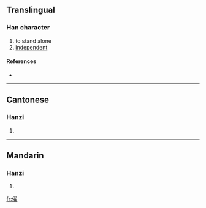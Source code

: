 ==Translingual==

===Han character===
{{Han char|rn=9|rad=人|as=14|sn=16|four=|canj=人尸一土 (OSMG)}}

# to stand alone
# [[independent]]

====References====
* {{Han ref|kx=0119.360|hdz=10232.070|uh=349B|ud=13467}}

----

==Cantonese==

===Hanzi===
{{yue-hanzi|jyut=|y=deui2, diu6}}

# {{defn|Cantonese}}

----

==Mandarin==

===Hanzi===
{{cmn-hanzi|pin=[[diào]] ([[diao4]])|wg=tiao<sup>4</sup>}}

# {{defn|Mandarin}}

[[fr:㒛]]